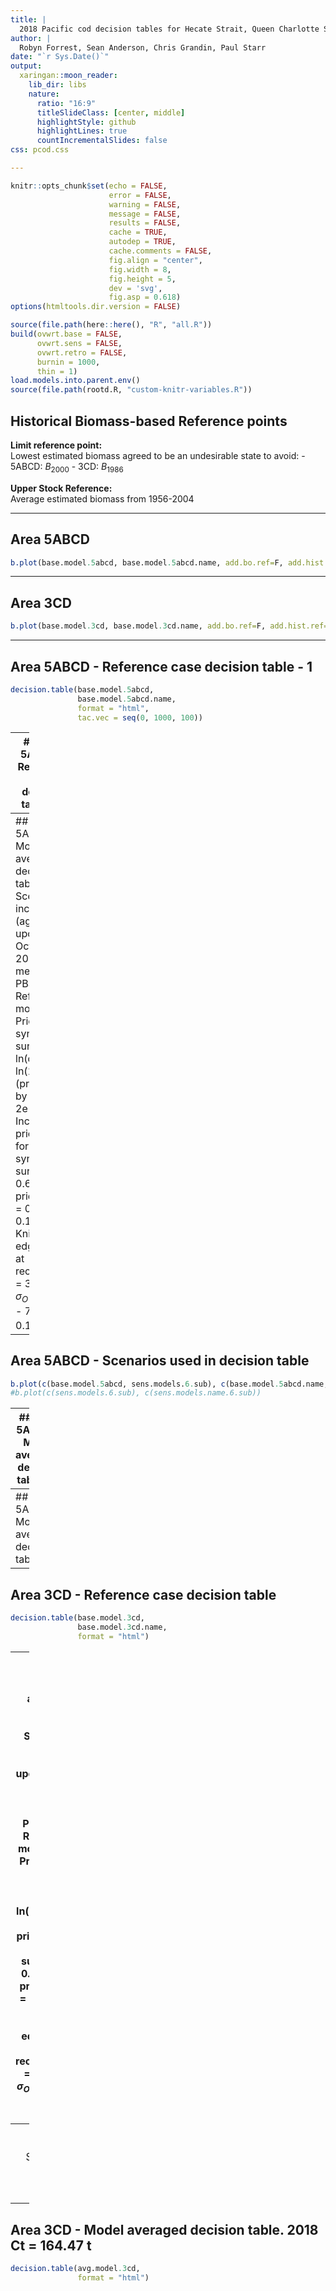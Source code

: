```yaml
---
title: |
  2018 Pacific cod decision tables for Hecate Strait, Queen Charlotte Sound (5ABCD) and West Coast Vancouver Island (3CD)
author: |
  Robyn Forrest, Sean Anderson, Chris Grandin, Paul Starr
date: "`r Sys.Date()`"
output:
  xaringan::moon_reader:
    lib_dir: libs
    nature:
      ratio: "16:9"
      titleSlideClass: [center, middle]
      highlightStyle: github
      highlightLines: true
      countIncrementalSlides: false
css: pcod.css

---
```


```r
knitr::opts_chunk$set(echo = FALSE,
                      error = FALSE,
                      warning = FALSE,
                      message = FALSE,
                      results = FALSE,
                      cache = TRUE,
                      autodep = TRUE,
                      cache.comments = FALSE,
                      fig.align = "center",
                      fig.width = 8,
                      fig.height = 5,
                      dev = 'svg',
                      fig.asp = 0.618)
options(htmltools.dir.version = FALSE)
```

```r
source(file.path(here::here(), "R", "all.R"))
build(ovwrt.base = FALSE,
      ovwrt.sens = FALSE,
      ovwrt.retro = FALSE,
      burnin = 1000,
      thin = 1)
load.models.into.parent.env()
source(file.path(rootd.R, "custom-knitr-variables.R"))
```


## Historical Biomass-based Reference points

**Limit reference point:**<br />
Lowest estimated biomass agreed to be an undesirable state to avoid:
  - 5ABCD: $B_{2000}$
  - 3CD:   $B_{1986}$

**Upper Stock Reference:**<br />
Average estimated biomass from 1956-2004

---

## Area 5ABCD
```r

b.plot(base.model.5abcd, base.model.5abcd.name, add.bo.ref=F, add.hist.ref=T, lrp=c(2000,2000), usr =c(1956,2004))
```

---

## Area 3CD
```r

b.plot(base.model.3cd, base.model.3cd.name, add.bo.ref=F, add.hist.ref=T, lrp=c(1986,1986), usr =c(1956,2004))
```



---

## Area 5ABCD - Reference case decision table - 1
<SPAN STYLE="font-size: 12pt">
```r
decision.table(base.model.5abcd,
               base.model.5abcd.name,
               format = "html",
               tac.vec = seq(0, 1000, 100))
```
</SPAN>

---
## Area 5ABCD - Reference case decision table - 2
<SPAN STYLE="font-size: 12pt">
```r
decision.table(base.model.5abcd,
               base.model.5abcd.name,
               format = "html",
               tac.vec = c(seq(1100, 2000, 100), 3000))
```
</SPAN>

---
## Area 5ABCD - Model averaged decision table
 - Scenarios included (agreed upon at Oct 11 2018 RPR meeting, PBS):
  - 1a Reference model
  - 2d Prior mean synoptic survey ln(q) = ln(1.0) (pro-rated by area)
  - 2e Increase prior SD for synoptic surveys to 0.6
  - 3a M prior mean = 0.4, SD = 0.1
  - 5a Knife-edged age at recruitment = 3 y
  - 6b $\sigma_O$ = 0.15
  - 7b $\sigma_W$ = 0.15

---
## Area 5ABCD - Scenarios used in decision table
```r
b.plot(c(base.model.5abcd, sens.models.6.sub), c(base.model.5abcd.name, sens.models.name.6.sub))
#b.plot(c(sens.models.6.sub), c(sens.models.name.6.sub))
```

---
## Area 5ABCD - Model averaged decision table - 1
<SPAN STYLE="font-size: 12pt">
```r
decision.table(avg.model.5abcd,
               format = "html",
               tac.vec = seq(0, 1000, 100))
```
</SPAN>

---
## Area 5ABCD - Model averaged decision table - 2
<SPAN STYLE="font-size: 12pt">
```r
decision.table(avg.model.5abcd,
               format = "html",
               tac.vec = c(seq(1100, 2000, 100), 3000))
```
</SPAN>

---
## Area 3CD - Reference case decision table
<SPAN STYLE="font-size: 10pt">
```r
decision.table(base.model.3cd,
               base.model.3cd.name,
               format = "html")
```
</SPAN>

---
## Area 3CD - Model averaged decision tables
 - Scenarios included (agreed upon at Oct 11 2018 RPR meeting, PBS):
  - 1a Reference model
  - 2d Prior mean synoptic survey ln(q) = ln(1.0)
  - 2e Increase prior SD for synoptic surveys to 0.6
  - 3a M prior mean = 0.4, SD = 0.1
  - 5a Knife-edged age at recruitment = 3 y
  - 6b $\sigma_O$ = 0.15
  - 7b $\sigma_W$ = 0.15

---
## Area 3CD - Scenarios used in decision table
```r
b.plot(c(base.model.3cd, sens.models.13.sub), c(base.model.3cd.name, sens.models.name.13.sub))
```


---
## Area 3CD - Model averaged decision table. 2018 Ct = 164.47 t
<SPAN STYLE="font-size: 10pt">
```r
decision.table(avg.model.3cd,
               format = "html")
```
</SPAN>
